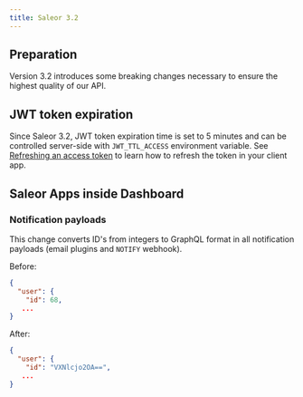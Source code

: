 ```yaml
---
title: Saleor 3.2
---
```


## Preparation

Version 3.2 introduces some breaking changes necessary to ensure the highest quality of our API.

## JWT token expiration

Since Saleor 3.2, JWT token expiration time is set to 5 minutes and can be controlled server-side with `JWT_TTL_ACCESS` environment variable. See [Refreshing an access token](developer/users.mdx#refreshing-an-access-token) to learn how to refresh the token in your client app.

## Saleor Apps inside Dashboard

### Notification payloads

This change converts ID's from integers to GraphQL format in all notification payloads (email plugins and `NOTIFY` webhook).

Before:

```json
{
  "user": {
    "id": 68,
   ...
}
```

After:

```json
{
  "user": {
    "id": "VXNlcjo2OA==",
   ...
}
```
